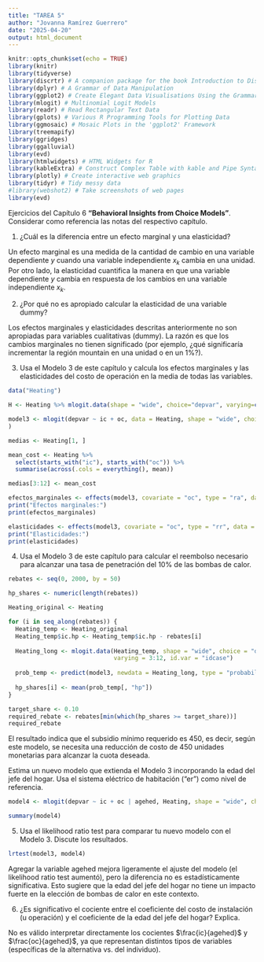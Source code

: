---
title: "TAREA 5"
author: "Jovanna Ramírez Guerrero"
date: "2025-04-20"
output: html_document
---

```{r, echo=FALSE, include=FALSE}
knitr::opts_chunk$set(echo = TRUE)
library(knitr)
library(tidyverse)
library(discrtr) # A companion package for the book Introduction to Discrete Choice Analysis with `R`
library(dplyr) # A Grammar of Data Manipulation
library(ggplot2) # Create Elegant Data Visualisations Using the Grammar of Graphics
library(mlogit) # Multinomial Logit Models
library(readr) # Read Rectangular Text Data
library(gplots) # Various R Programming Tools for Plotting Data
library(ggmosaic) # Mosaic Plots in the 'ggplot2' Framework
library(treemapify)
library(ggridges)
library(ggalluvial)
library(evd)
library(htmlwidgets) # HTML Widgets for R
library(kableExtra) # Construct Complex Table with kable and Pipe Syntax
library(plotly) # Create interactive web graphics
library(tidyr) # Tidy messy data
#library(webshot2) # Take screenshots of web pages
library(evd)
```

Ejercicios del Capítulo 6 <b>"Behavioral Insights from Choice Models"</b>. Considerar como referencia las notas del respectivo capítulo.

1. ¿Cuál es la diferencia entre un efecto marginal y una elasticidad?

Un efecto marginal es una medida de la cantidad de cambio en una variable dependiente $y$ cuando una variable independiente $x_k$ cambia en una unidad. Por otro lado, la elasticidad cuantifica la manera en que una variable dependiente $y$ cambia en respuesta de los cambios en una variable independiente $x_k$. 

2. ¿Por qué no es apropiado calcular la elasticidad de una variable dummy?

Los efectos marginales y elasticidades descritas anteriormente no son apropiadas para variables cualitativas (dummy). La razón es que los cambios marginales no tienen significado (por ejemplo, ¿qué significaría incrementar la región mountain en una unidad o en un 1%?).

3. Usa el Modelo 3 de este capítulo y calcula los efectos marginales y las elasticidades del costo de operación en la media de todas las variables.

```{r}

data("Heating")

H <- Heating %>% mlogit.data(shape = "wide", choice="depvar", varying=c(3:12))

model3 <- mlogit(depvar ~ ic + oc, data = Heating, shape = "wide", choice = "depvar", reflevel = "ec", varying = 3:12
)

medias <- Heating[1, ]

mean_cost <- Heating %>%
  select(starts_with("ic"), starts_with("oc")) %>%
  summarise(across(.cols = everything(), mean))

medias[3:12] <- mean_cost

efectos_marginales <- effects(model3, covariate = "oc", type = "ra", data = mlogit.data(medias, shape = "wide", choice = "depvar", varying = 3:12))
print("Efectos marginales:")
print(efectos_marginales)

elasticidades <- effects(model3, covariate = "oc", type = "rr", data = mlogit.data(medias, shape = "wide", choice = "depvar", varying = 3:12))
print("Elasticidades:")
print(elasticidades)

```

4. Usa el Modelo 3 de este capítulo para calcular el reembolso necesario para alcanzar una tasa de penetración del 10% de las bombas de calor.

```{r}

rebates <- seq(0, 2000, by = 50)

hp_shares <- numeric(length(rebates))

Heating_original <- Heating

for (i in seq_along(rebates)) {
  Heating_temp <- Heating_original
  Heating_temp$ic.hp <- Heating_temp$ic.hp - rebates[i]
  
  Heating_long <- mlogit.data(Heating_temp, shape = "wide", choice = "depvar",
                              varying = 3:12, id.var = "idcase")
  
  prob_temp <- predict(model3, newdata = Heating_long, type = "probabilities")
  
  hp_shares[i] <- mean(prob_temp[, "hp"])
}

target_share <- 0.10
required_rebate <- rebates[min(which(hp_shares >= target_share))]
required_rebate

```

El resultado indica que el subsidio mínimo requerido es 450, es decir, según este modelo, se necesita una reducción de costo de 450 unidades monetarias para alcanzar la cuota deseada.

Estima un nuevo modelo que extienda el Modelo 3 incorporando la edad del jefe del hogar. Usa el sistema eléctrico de habitación (“er”) como nivel de referencia.

```{r}

model4 <- mlogit(depvar ~ ic + oc | agehed, Heating, shape = "wide", choice = "depvar", reflevel = "er", varying = c(3:12))

summary(model4)

```

5. Usa el likelihood ratio test para comparar tu nuevo modelo con el Modelo 3. Discute los resultados.

```{r}

lrtest(model3, model4)

```

Agregar la variable agehed mejora ligeramente el ajuste del modelo (el likelihood ratio test aumentó), pero la diferencia no es estadísticamente significativa. Esto sugiere que la edad del jefe del hogar no tiene un impacto fuerte en la elección de bombas de calor en este contexto.

6. ¿Es significativo el cociente entre el coeficiente del costo de instalación (u operación) y el coeficiente de la edad del jefe del hogar? Explica.

No es válido interpretar directamente los cocientes $\frac{ic}{agehed}$ y $\frac{oc}{agehed}$, ya que representan distintos tipos de variables (específicas de la alternativa vs. del individuo).
